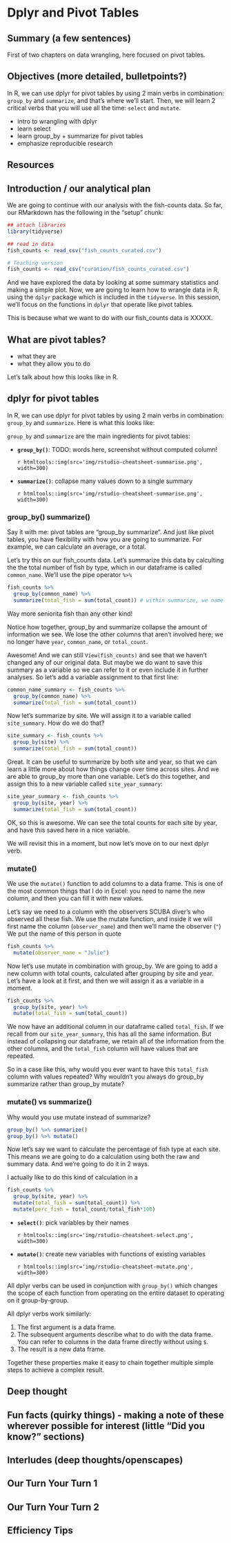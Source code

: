 # Dplyr and Pivot Tables {#pivot}

## Summary (a few sentences)

First of two chapters on data wrangling, here focused on pivot tables. 

## Objectives (more detailed, bulletpoints?)

In R, we can use dplyr for pivot tables by using 2 main verbs in combination: `group_by` and `summarize`, and that's where we'll start. Then, we will learn 2 critical verbs that you will use all the time: `select` and `mutate`.

- intro to wrangling with dplyr 
- learn select
- learn group_by + summarize for pivot tables
- emphasize reproducible research


## Resources

## Introduction / our analytical plan

We are going to continue with our analysis with the fish-counts data. So far, our RMarkdown has the following in the "setup" chunk: <!---TODO update after ch 3 complete --->

```r
## attach libraries
library(tidyverse)

## read in data
fish_counts <- read_csv("fish_counts_curated.csv")
```

```r
# Teaching version
fish_counts <- read_csv("curation/fish_counts_curated.csv")
```

And we have explored the data by looking at some summary statistics and making a simple plot. Now, we are going to learn how to wrangle data in R, using the `dplyr` package which is included in the `tidyverse`. In this session, we'll focus on the functions in `dplyr` that operate like pivot tables.

This is because what we want to do with our fish_counts data is XXXXX. 

## What are pivot tables?

- what they are
- what they allow you to do

Let's talk about how this looks like in R. 

## dplyr for pivot tables

In R, we can use dplyr for pivot tables by using 2 main verbs in combination: `group_by` and `summarize`. Here is what this looks like:

`group_by` and `summarize` are the main ingredients for pivot tables: 

- **`group_by()`**: TODO: words here, screenshot without computed column!

  `r htmltools::img(src='img/rstudio-cheatsheet-summarise.png', width=300)`

- **`summarize()`**: collapse many values down to a single summary 

  `r htmltools::img(src='img/rstudio-cheatsheet-summarise.png', width=300)`
  
### group_by() summarize()  
  
Say it with me: pivot tables are "group_by summarize". And just like pivot tables, you have flexibility with how you are going to summarize. For example, we can calculate an average, or a total.

Let's try this on our fish_counts data. Let's summarize this data by calculting the the total number of fish by type, which in our dataframe is called `common_name`. We'll use the pipe operator `%>%`

```r
fish_counts %>%
  group_by(common_name) %>%
  summarize(total_fish = sum(total_count)) # within summarize, we name a new column and calculate the sum.
```

Way more seniorita fish than any other kind! 

Notice how together, group_by and summarize collapse the amount of information we see. We lose the other columns that aren't involved here; we no longer have `year`, `common_name`, or `total_count`. 

<!---
Question: What if you *don't* group_by first?

```
fish_counts %>%
  summarize(total_fish = sum(total_count))
```
--->

Awesome! And we can still `View(fish_counts)` and see that we haven't changed any of our original data. But maybe we do want to save this summary as a variable so we can refer to it or even include it in further analyses. So let's add a variable assignment to that first line:

```r
common_name_summary <- fish_counts %>%
  group_by(common_name) %>%
  summarize(total_fish = sum(total_count))
```
  
Now let's summarize by site. We will assign it to a variable called `site_summary`. How do we do that? 

```r
site_summary <- fish_counts %>%
  group_by(site) %>%
  summarize(total_fish = sum(total_count))
```
  
Great. It can be useful to summarize by both site and year, so that we can learn a little more about how things change over time across sites. And we are able to group_by more than one variable. Let's do this together, and assign this to a new variable called `site_year_summary`:

```r
site_year_summary <- fish_counts %>%
  group_by(site, year) %>%
  summarize(total_fish = sum(total_count))
```

OK, so this is awesome. We can see the total counts for each site by year, and have this saved here in a nice variable. 

We will revisit this in a moment, but now let's move on to our next dplyr verb. 

### mutate()

We use the `mutate()` function to add columns to a data frame. This is one of the most common things that I do in Excel: you need to name the new column, and then you can fill it with new values. 

Let's say we need to a column with the observers SCUBA diver's who observed all these fish. We use the mutate function, and inside it we will first name the column (`observer_name`) and then we'll name the observer (`"`) We put the name of this person in quote

```r
fish_counts %>%
  mutate(observer_name = "Julie")

```


Now let's use mutate in combination with group_by. We are going to add a new column with total counts, calculated after grouping by site and year. Let's have a look at it first, and then we will assign it as a variable in a moment.

```r
fish_counts %>%
  group_by(site, year) %>%
  mutate(total_fish = sum(total_count))
```

We now have an additional column in our dataframe called `total_fish`. If we recall from our `site_year_summary`, this has all the same information. But instead of collapsing our dataframe, we retain all of the information from the other columns, and the `total_fish` column will have values that are repeated. 

So in a case like this, why would you ever want to have this `total_fish` column with values repeated? Why wouldn't you always do group_by summarize rather than group_by mutate?

### mutate() vs summarize()

Why would you use mutate instead of summarize?

```r
group_by() %>% summarize()
group_by() %>% mutate()
```

Now let's say we want to calculate the percentage of fish type at each site. This means we are going to do a calculation using both the raw and summary data. And we're going to do it in 2 ways. 

I actually like to do this kind of calculation in a 

```r
fish_counts %>%
  group_by(site, year) %>%
  mutate(total_fish = sum(total_count)) %>%
  mutate(perc_fish = total_count/total_fish*100)
```



- **`select()`**: pick variables by their names

  `r htmltools::img(src='img/rstudio-cheatsheet-select.png', width=300)`
    
- **`mutate()`**: create new variables with functions of existing variables 

  `r htmltools::img(src='img/rstudio-cheatsheet-mutate.png', width=300)`
    
  

All dplyr verbs can be used in conjunction with `group_by()` which changes the scope of each function from operating on the entire dataset to operating on it group-by-group. 

All dplyr verbs work similarly:

1. The first argument is a data frame.
2. The subsequent arguments describe what to do with the data frame. You can refer to columns in the data frame directly without using `$`.
3. The result is a new data frame.

Together these properties make it easy to chain together multiple simple steps to achieve a complex result.


## Deep thought






## Fun facts (quirky things) - making a note of these wherever possible for interest (little “Did you know?” sections)
## Interludes (deep thoughts/openscapes)
## Our Turn Your Turn 1
## Our Turn Your Turn 2
## Efficiency Tips

